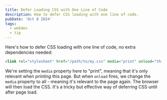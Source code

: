 ```yaml
---
title: Defer Loading CSS with One Line of Code
description: How to defer CSS loading with one line of code.
pubDate: 'Oct 8 2024'
tags:
  - webdev
  - tip
---
```


Here's how to defer CSS loading with one line of code, no extra dependencies needed:

```html
<link rel="stylesheet" href="/path/to/my.css" media="print" onload="this.media='all'">
```

We're setting the `media` property here to "print", meaning that it's only relevant when _printing_ this page. But when `onload` fires, we change the `media` property to all - meaning it's relevant to the page again. The browser will then load the CSS. It's a tricky but effective way of deferring CSS until after page load.
